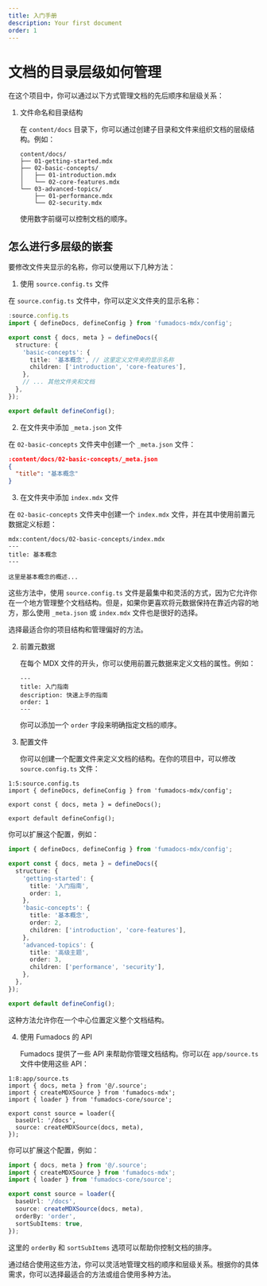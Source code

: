 ```yaml
---
title: 入门手册
description: Your first document
order: 1
---
```


# 文档的目录层级如何管理

在这个项目中，你可以通过以下方式管理文档的先后顺序和层级关系：

1. 文件命名和目录结构

   在 `content/docs` 目录下，你可以通过创建子目录和文件来组织文档的层级结构。例如：

   ```
   content/docs/
   ├── 01-getting-started.mdx
   ├── 02-basic-concepts/
   │   ├── 01-introduction.mdx
   │   └── 02-core-features.mdx
   └── 03-advanced-topics/
       ├── 01-performance.mdx
       └── 02-security.mdx
   ```

   使用数字前缀可以控制文档的顺序。

## 怎么进行多层级的嵌套
要修改文件夹显示的名称，你可以使用以下几种方法：

1. 使用 `source.config.ts` 文件

在 `source.config.ts` 文件中，你可以定义文件夹的显示名称：

```typescript
:source.config.ts
import { defineDocs, defineConfig } from 'fumadocs-mdx/config';

export const { docs, meta } = defineDocs({
  structure: {
    'basic-concepts': {
      title: '基本概念', // 这里定义文件夹的显示名称
      children: ['introduction', 'core-features'],
    },
    // ... 其他文件夹和文档
  },
});

export default defineConfig();
```

2. 在文件夹中添加 `_meta.json` 文件

在 `02-basic-concepts` 文件夹中创建一个 `_meta.json` 文件：

```json
:content/docs/02-basic-concepts/_meta.json
{
  "title": "基本概念"
}
```

3. 在文件夹中添加 `index.mdx` 文件

在 `02-basic-concepts` 文件夹中创建一个 `index.mdx` 文件，并在其中使用前置元数据定义标题：

```
mdx:content/docs/02-basic-concepts/index.mdx
---
title: 基本概念
---

这里是基本概念的概述...
```

这些方法中，使用 `source.config.ts` 文件是最集中和灵活的方式，因为它允许你在一个地方管理整个文档结构。但是，如果你更喜欢将元数据保持在靠近内容的地方，那么使用 `_meta.json` 或 `index.mdx` 文件也是很好的选择。

选择最适合你的项目结构和管理偏好的方法。

2. 前置元数据

   在每个 MDX 文件的开头，你可以使用前置元数据来定义文档的属性。例如：

   ```mdx
   ---
   title: 入门指南
   description: 快速上手的指南
   order: 1
   ---
   ```

   你可以添加一个 `order` 字段来明确指定文档的顺序。

3. 配置文件

   你可以创建一个配置文件来定义文档的结构。在你的项目中，可以修改 `source.config.ts` 文件：

   
```
1:5:source.config.ts
import { defineDocs, defineConfig } from 'fumadocs-mdx/config';

export const { docs, meta } = defineDocs();

export default defineConfig();
```


   你可以扩展这个配置，例如：

   ```typescript
   import { defineDocs, defineConfig } from 'fumadocs-mdx/config';

   export const { docs, meta } = defineDocs({
     structure: {
       'getting-started': {
         title: '入门指南',
         order: 1,
       },
       'basic-concepts': {
         title: '基本概念',
         order: 2,
         children: ['introduction', 'core-features'],
       },
       'advanced-topics': {
         title: '高级主题',
         order: 3,
         children: ['performance', 'security'],
       },
     },
   });

   export default defineConfig();
   ```

   这种方法允许你在一个中心位置定义整个文档结构。

4. 使用 Fumadocs 的 API

   Fumadocs 提供了一些 API 来帮助你管理文档结构。你可以在 `app/source.ts` 文件中使用这些 API：

   
```
1:8:app/source.ts
import { docs, meta } from '@/.source';
import { createMDXSource } from 'fumadocs-mdx';
import { loader } from 'fumadocs-core/source';

export const source = loader({
  baseUrl: '/docs',
  source: createMDXSource(docs, meta),
});
```


   你可以扩展这个配置，例如：

   ```typescript
   import { docs, meta } from '@/.source';
   import { createMDXSource } from 'fumadocs-mdx';
   import { loader } from 'fumadocs-core/source';

   export const source = loader({
     baseUrl: '/docs',
     source: createMDXSource(docs, meta),
     orderBy: 'order',
     sortSubItems: true,
   });
   ```

   这里的 `orderBy` 和 `sortSubItems` 选项可以帮助你控制文档的排序。

通过结合使用这些方法，你可以灵活地管理文档的顺序和层级关系。根据你的具体需求，你可以选择最适合的方法或组合使用多种方法。